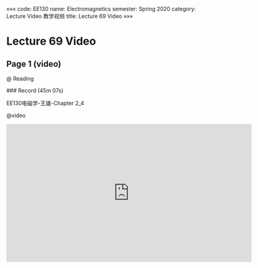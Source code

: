 «««
code: EE130
name: Electromagnetics
semester: Spring 2020
category: Lecture Video 教学视频
title: Lecture 69 Video
»»»

# Lecture 69 Video

## Page 1 (video)

@ Reading

<div class="markdown-body">
### Record (45m 07s)

EE130电磁学-王雄-Chapter 2_4
</div>

@video

<iframe src="https://sbbrisk.com/e/cf6c7js8jpau.html" frameborder=0 marginwidth=0 marginheight=0 scrolling=no width=640 height=360 allowfullscreen></iframe>
